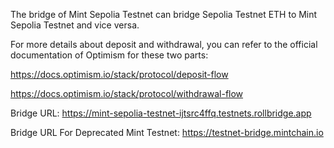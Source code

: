 The bridge of Mint Sepolia Testnet can bridge Sepolia Testnet ETH to Mint Sepolia Testnet and vice versa.

For more details about deposit and withdrawal, you can refer to the official documentation of Optimism for these two parts:

https://docs.optimism.io/stack/protocol/deposit-flow

https://docs.optimism.io/stack/protocol/withdrawal-flow

Bridge URL: https://mint-sepolia-testnet-ijtsrc4ffq.testnets.rollbridge.app

Bridge URL For Deprecated Mint Testnet: https://testnet-bridge.mintchain.io